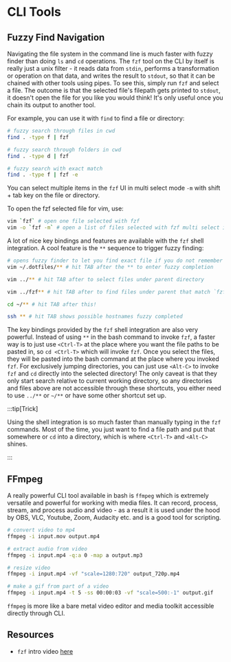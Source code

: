 
# CLI Tools

## Fuzzy Find Navigation

Navigating the file system in the command line is much faster with fuzzy finder than doing `ls` and `cd` operations. The `fzf` tool on the CLI by itself is really just a <BlueHighlight>unix filter</BlueHighlight> - it reads data from `stdin`, performs a transformation or operation on that data, and writes the result to `stdout`, so that it can be chained with other tools using pipes. To see this, simply run `fzf` and select a file. The outcome is that the selected file's filepath gets printed to `stdout`, it doesn't open the file for you like you would think! It's only useful once you chain its output to another tool.

For example, you can use it with `find` to find a file or directory:

```bash
# fuzzy search through files in cwd
find . -type f | fzf

# fuzzy search through folders in cwd
find . -type d | fzf

# fuzzy search with exact match
find . -type f | fzf -e
```

You can select multiple items in the `fzf` UI in multi select mode `-m` with shift + tab key on the file or directory.

To open the fzf selected file for vim, use:
```bash
vim `fzf` # open one file selected with fzf
vim -o `fzf -m` # open a list of files selected with fzf multi select in horizontal split windows
```

A lot of nice key bindings and features are available with the `fzf` shell integration. A cool feature is the `**` sequence to trigger fuzzy finding:
```bash
# opens fuzzy finder to let you find exact file if you do not remember the name!
vim ~/.dotfiles/** # hit TAB after the ** to enter fuzzy completion

vim ../** # hit TAB after to select files under parent directory

vim ../fzf** # hit TAB after to find files under parent that match `fzf`

cd ~/** # hit TAB after this!

ssh ** # hit TAB shows possible hostnames fuzzy completed
```

The key bindings provided by the `fzf` shell integration are also very powerful. Instead of using `**` in the bash command to invoke `fzf`, a faster way is to just use `<Ctrl-T>` at the place where you want the file paths to be pasted in, so `cd <Ctrl-T>` which will invoke `fzf`. Once you select the files, they will be pasted into the bash command at the place where you invoked `fzf`. For exclusively jumping directories, you can just use `<Alt-C>` to invoke `fzf` and `cd` directly into the selected directory! The only caveat is that they only start search relative to current working directory, so any directories and files above are not accessible through these shortcuts, you either need to use `../**` or `~/**` or have some other shortcut set up.

:::tip[Trick]

Using the shell integration is so much faster than manually typing in the `fzf` commands. Most of the time, you just want to find a file path and put that somewhere or `cd` into a directory, which is where `<Ctrl-T>` and `<Alt-C>` shines.

:::

## FFmpeg

A really powerful CLI tool available in bash is `ffmpeg` which is extremely versatile and powerful for working with media files. It can record, process, stream, and process audio and video - as a result it is used under the hood by OBS, VLC, Youtube, Zoom, Audacity etc. and is a good tool for scripting.

```bash
# convert video to mp4
ffmpeg -i input.mov output.mp4

# extract audio from video
ffmpeg -i input.mp4 -q:a 0 -map a output.mp3

# resize video
ffmpeg -i input.mp4 -vf "scale=1280:720" output_720p.mp4

# make a gif from part of a video
ffmpeg -i input.mp4 -t 5 -ss 00:00:03 -vf "scale=500:-1" output.gif
```

`ffmpeg` is more like a bare metal video editor and media toolkit accessible directly through CLI.

## Resources

- `fzf` intro video [here](https://www.youtube.com/watch?v=qgG5Jhi_Els&ab_channel=AlexeySamoshkin)
